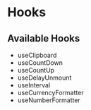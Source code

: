 
<Meta title="Hooks/Overview"  />

# Hooks


## Available Hooks

- useClipboard
- useCountDown
- useCountUp
- useDelayUnmount
- useInterval
- useCurrencyFormatter
- useNumberFormatter